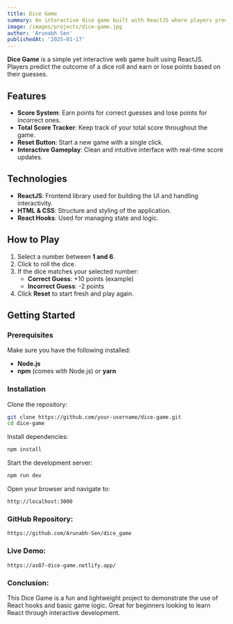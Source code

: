 ```yaml
---
title: Dice Game
summary: An interactive dice game built with ReactJS where players predict outcomes to score points.
image: /images/projects/dice-game.jpg
author: 'Arunabh Sen'
publishedAt: '2025-01-17'
---
```


**Dice Game** is a simple yet interactive web game built using ReactJS. Players predict the outcome of a dice roll and earn or lose points based on their guesses.

## Features

- **Score System**: Earn points for correct guesses and lose points for incorrect ones.
- **Total Score Tracker**: Keep track of your total score throughout the game.
- **Reset Button**: Start a new game with a single click.
- **Interactive Gameplay**: Clean and intuitive interface with real-time score updates.

## Technologies

- **ReactJS**: Frontend library used for building the UI and handling interactivity.
- **HTML & CSS**: Structure and styling of the application.
- **React Hooks**: Used for managing state and logic.

## How to Play

1. Select a number between **1 and 6**.
2. Click to roll the dice.
3. If the dice matches your selected number:
   - **Correct Guess**: +10 points (example)
   - **Incorrect Guess**: -2 points
4. Click **Reset** to start fresh and play again.

## Getting Started

### Prerequisites

Make sure you have the following installed:

- **Node.js**
- **npm** (comes with Node.js) or **yarn**

### Installation

Clone the repository:

```bash
git clone https://github.com/your-username/dice-game.git
cd dice-game
```
Install dependencies:

```bash
npm install
```
Start the development server:

```bash
npm run dev
```

Open your browser and navigate to:

```arduino
http://localhost:3000
```
### GitHub Repository:

```link
https://github.com/Arunabh-Sen/dice_game
```

### Live Demo:

```link
https://as07-dice-game.netlify.app/
```

### Conclusion:

This Dice Game is a fun and lightweight project to demonstrate the use of React hooks and basic game logic. Great for beginners looking to learn React through interactive development.
